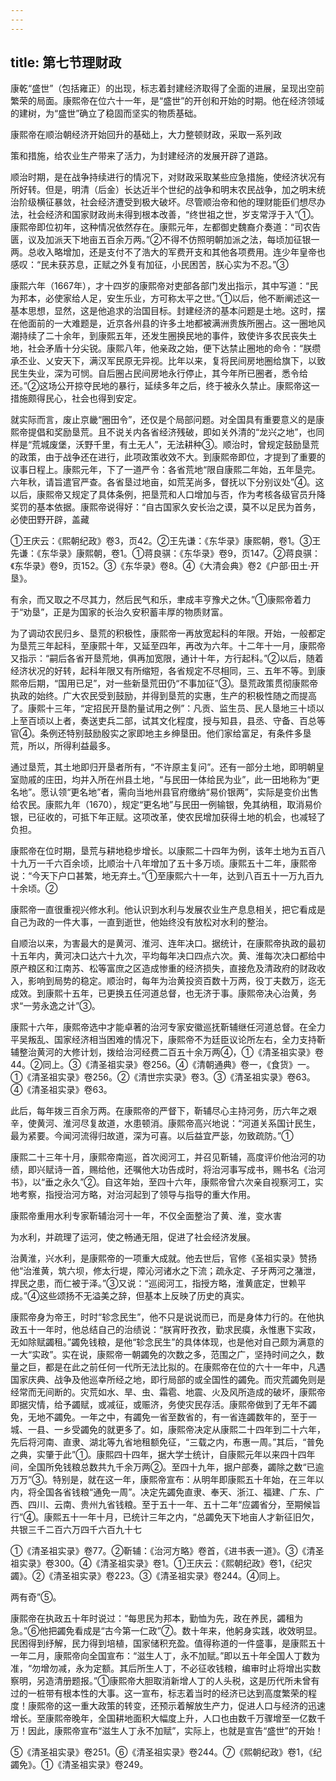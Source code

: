 ```yaml
---
---
---
```

title: 第七节理财政
---



康乾“盛世”（包括雍正）的出现，标志着封建经济取得了全面的进展，呈现出空前繁荣的局面。康熙帝在位六十一年，是“盛世”的开创和开始的时期。他在经济领域的建树，为“盛世”确立了稳固而坚实的物质基础。

康熙帝在顺治朝经济开始回升的基础上，大力整顿财政，采取一系列政

策和措施，给农业生产带来了活力，为封建经济的发展开辟了道路。

顺治时期，是在战争持续进行的情况下，对财政采取某些应急措施，使经济状况有所好转。但是，明清（后金）长达近半个世纪的战争和明末农民战争，加之明末统治阶级横征暴敛，社会经济遭受到极大破坏。尽管顺治帝和他的理财能臣们想尽办法，社会经济和国家财政尚未得到根本改善，“终世祖之世，岁支常浮于入”①。康熙帝即位初年，这种情况依然存在。康熙元年，左都御史魏裔介奏道：“司农告匮，议及加派天下地亩五百余万两。”②不得不仿照明朝加派之法，每顷加征银一两。总收入略增加，还是支付不了浩大的军费开支和其他各项费用。连少年皇帝也感叹：“民未获苏息，正赋之外复有加征，小民困苦，朕心实为不忍。”③

康熙六年（1667年），才十四岁的康熙帝对吏部各部门发出指示，其中写道：“民为邦本，必使家给人足，安生乐业，方可称太平之世。”①以后，他不断阐述这一基本思想，显然，这是他追求的治国目标。封建经济的基本问题是土地。这时，摆在他面前的一大难题是，近京各州县的许多土地都被满洲贵族所圈占。这一圈地风潮持续了二十余年，到康熙五年，还发生圈换民地的事件，致使许多农民丧失土地，社会矛盾十分尖锐。康熙八年，他亲政之始，便下达禁止圈地的命令：“朕缵承丕业、乂安天下，满汉军民原无异视。比年以来，复将民间房地圈给旗下，以致民生失业，深为可悯。自后圈占民间房地永行停止，其今年所已圈者，悉令给还。”②这场公开掠夺民地的暴行，延续多年之后，终于被永久禁止。康熙帝这一措施颇得民心，社会也得到安定。

就实际而言，废止京畿“圈田令”，还仅是个局部问题。对全国具有重要意义的是康熙帝提倡和奖励垦荒。且不说关内各省经济残破，即如关外清的“龙兴之地”，也同样是“荒城废堡，沃野千里，有土无人”，无法耕种③。顺治时，曾规定鼓励垦荒的政策，由于战争还在进行，此项政策收效不大。到康熙帝即位，才提到了重要的议事日程上。康熙元年，下了一道严令：各省荒地“限自康熙二年始，五年垦完。六年秋，请旨遣官严查。各省垦过地亩，如荒芜尚多，督抚以下分别议处”④。这以后，康熙帝又规定了具体条例，把垦荒和人口增加与否，作为考核各级官员升降奖罚的基本依据。康熙帝说得好：“自古国家久安长治之谟，莫不以足民为首务，必使田野开辟，盖藏

①王庆云：《熙朝纪政》卷3，页42。②王先谦：《东华录》康熙朝，卷1。③王先谦：《东华录》康熙朝，卷1。①蒋良骐：《东华录》卷9，页147。②蒋良骐：《东华录》卷9，页152。③《东华录》卷8。④《大清会典》卷2《户部·田土·开垦》。

有余，而又取之不尽其力，然后民气和乐，聿成丰亨豫犬之休。”①康熙帝着力于“劝垦”，正是为国家的长治久安积蓄丰厚的物质财富。

为了调动农民归乡、垦荒的积极性，康熙帝一再放宽起科的年限。开始，一般都定为垦荒三年起科，至康熙十年，又延至四年，再改为六年。十二年十一月，康熙帝又指示：“嗣后各省开垦荒地，俱再加宽限，通计十年，方行起科。”②以后，随着经济状况的好转，起科年限又有所缩短，各省规定不尽相同，三、五年不等。到康熙帝后期，“国用已足”，对一些新垦荒田仍“不事加征”③。垦荒政策贯彻康熙帝执政的始终。广大农民受到鼓励，并得到垦荒的实惠，生产的积极性随之而提高了。康熙十三年，“定招民开垦酌量试用之例”：凡贡、监生员、民人垦地三十顷以上至百顷以上者，奏送吏兵二部，试其文化程度，授与知县，县丞、守备、百总等官④。条例还特别鼓励殷实之家即地主乡绅垦田。他们家给富足，有条件多垦荒，所以，所得利益最多。

通过垦荒，其土地即归开垦者所有，“不许原主复问”。还有一部分土地，即明朝皇室勋戚的庄田，均并入所在州县土地，“与民田一体给民为业”，此一田地称为“更名地”。愿认领“更名地”者，需向当地州县官府缴纳“易价银两”，实际是变价出售给农民。康熙九年（1670），规定“更名地”与民田一例输银，免其纳租，取消易价银，已征收的，可抵下年正赋。这项改革，使农民增加获得土地的机会，也减轻了负担。

康熙帝在位时期，垦荒与耕地稳步增长。以康熙二十四年为例，该年土地为五百八十九万一千六百余顷，比顺治十八年增加了五十多万顷。康熙五十二年，康熙帝说：“今天下户口甚繁，地无弃土。”①至康熙六十一年，达到八百五十一万九百九十余顷。②

康熙帝一直很重视兴修水利。他认识到水利与发展农业生产息息相关，把它看成是自己为政的一件大事，一直到逝世，他始终没有放松对水利的整治。

自顺治以来，为害最大的是黄河、淮河、连年决口。据统计，在康熙帝执政的最初十五年内，黄河决口达六十九次，平均每年决口四点六次。黄、淮每次决口都给中原产粮区和江南苏、松等富庶之区造成惨重的经济损失，直接危及清政府的财政收入，影响到局势的稳定。顺治时，每年为治黄投资百数十万两，役丁夫数万，迄无成效。到康熙十五年，已更换五任河道总督，也无济于事。康熙帝决心治黄，务求“一劳永逸之计”③。

康熙十六年，康熙帝选中才能卓著的治河专家安徽巡抚靳辅继任河道总督。在全力平吴叛乱、国家经济相当困难的情况下，康熙帝不为廷臣议论所左右，全力支持靳辅整治黄河的大修计划，拨给治河经费二百五十余万两④，①《清圣祖实录》卷44。②同上。③《清圣祖实录》卷256。④《清朝通典》卷一，《食货》一。①《清圣祖实录》卷256。②《清世宗实录》卷3。③《清圣祖实录》卷63。④《清圣祖实录》卷63。

此后，每年拨三百余万两。在康熙帝的严督下，靳辅尽心主持河务，历六年之艰辛，使黄河、淮河尽复故道，水患顿消。康熙帝高兴地说：“河道关系国计民生，最为紧要。今闻河流得归故道，深为可喜。以后益宜严毖，勿致疏防。”①

康熙二十三年十月，康熙帝南巡，首次阅河工，并召见靳辅，高度评价他治河的功绩，即兴赋诗一首，赐给他，还嘱他大功告成时，将治河事写成书，赐书名《治河书》，以“垂之永久”②。自这年始，至四十六年，康熙帝曾六次亲自视察河工，实地考察，指授治河方略，对治河起到了领导与指导的重大作用。

康熙帝重用水利专家靳辅治河十一年，不仅全面整治了黄、淮，变水害

为水利，并疏理了运河，使之畅通无阻，促进了社会经济发展。

治黄淮，兴水利，是康熙帝的一项重大成就。他去世后，官修《圣祖实录》赞扬他“治淮黄，筑六坝，修太行堤，障沁河诸水之下流；疏永定、子牙两河之潴泄，捍民之患，而仁被于泽。”③又说：“巡阅河工，指授方略，淮黄底定，世赖平成。”④这些颂扬不无溢美之辞，但基本上反映了历史的真实。

康熙帝身为帝王，时时“轸念民生”，他不只是说说而已，而是身体力行的。在他执政五十一年时，他总结自己的治绩说：“朕宵盱孜孜，勤求民瘼，永惟惠下实政，无如除赋蠲租。”蠲免钱粮，是他“轸念民生”的具体体现，也是他对自己颇为满意的一大“实政”。实在说，康熙帝一朝蠲免的次数之多，范围之广，坚持时间之久，数量之巨，都是在此之前任何一代所无法比拟的。在康熙帝在位的六十一年中，凡遇国家庆典、战争及他巡幸所经之地，即行局部的或全国性的蠲免。而灾荒蠲免则是经常而无间断的。灾荒如水、旱、虫、霜雹、地震、火及风所造成的破坏，康熙帝即据灾情，给予蠲赋，或减征，或赈济，务使灾民存活。康熙帝做到了无年不蠲免，无地不蠲免。一年之中，有蠲免一省至数省的，有一省连蠲数年的，至于一城、一县、一乡受蠲免的就更多了。如，康熙帝决定从康熙二十四年到二十六年，先后将河南、直隶、湖北等九省地租额免征，“三载之内，布惠一周。”其后，“普免之典，实肇于此”①。康熙四十四年，据大学士统计，自康熙元年以来四十四年间，全国所免钱粮总数共九千余万两②。至四十九年，据户部奏，蠲除之数“已逾万万”③。特别是，就在这一年，康熙帝宣布：从明年即康熙五十年始，在三年以内，将全国各省钱粮“通免一周”。决定先蠲免直隶、奉天、浙江、福建、广东、广西、四川、云南、贵州九省钱粮。至于五十一年、五十二年“应蠲省分，至期候旨行”④。康熙五十一年十月，已统计三年之内，“总蠲免天下地亩人才新征旧欠，共银三千二百六万四千六百九十七

①《清圣祖实录》卷77。②靳辅：《治河方略》卷首，《进书表一道》。③《清圣祖实录》卷300。④《清圣祖实录》卷1。①王庆云：《熙朝纪政》卷1，《纪灾蠲》。②《清圣祖实录》卷223。③《清圣祖实录》卷244。④同上。

两有奇”⑤。

康熙帝在执政五十年时说过：“每思民为邦本，勤恤为先，政在养民，蠲租为急。”⑥他把蠲免看成是“古今第一仁政”⑦。数十年来，他躬身实践，收效明显。民困得到纾解，民力得到培植，国家储积充盈。值得称道的一件盛事，是康熙五十一年二月，康熙帝向全国宣布：“滋生人丁，永不加赋。”即以五十年全国人丁数为准，“勿增勿减，永为定额。其后所生人丁，不必征收钱粮，编审时止将增出实数察明，另造清册题报。”①康熙帝大胆取消新增人丁的人头税，这是历代所未曾有过的一桩带有根本性的大事。这一宣布，标志着当时的经济已达到高度繁荣的程度！康熙帝的这一重大政策的转变，还预示着解放生产力，促进人口与经济的迅速增长。至康熙帝晚年，全国耕地面积大幅度上升，人口也由数千万骤增至一亿数千万！因此，康熙帝宣布“滋生人丁永不加赋”，实际上，也就是宣告“盛世”的开始！

⑤《清圣祖实录》卷251。⑥《清圣祖实录》卷244。⑦《熙朝纪政》卷1，《纪蠲免》。①《清圣祖实录》卷249。